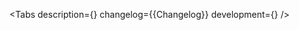 

<Meta of={Stories} />

<ComponentHeader name='BaseModal' children='Используется для построения модальных сущностей.' />

<Tabs
    description={<Description />}
    changelog={<Markdown>{Changelog}</Markdown>}
    development={<Development />}
/>

